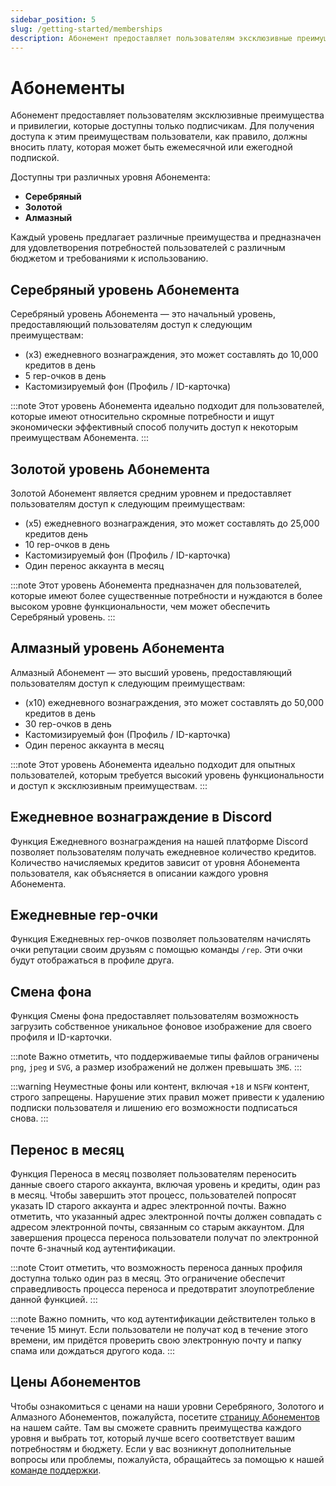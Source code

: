 ```yaml
---
sidebar_position: 5
slug: /getting-started/memberships
description: Абонемент предоставляет пользователям эксклюзивные преимущества и привилегии
---
```


# Абонементы

Абонемент предоставляет пользователям эксклюзивные преимущества и привилегии, которые доступны только подписчикам. Для получения доступа к этим преимуществам пользователи, как правило, должны вносить плату, которая может быть ежемесячной или ежегодной подпиской.

Доступны три различных уровня Абонемента:

- **Серебряный**
- **Золотой** 
- **Алмазный**

Каждый уровень предлагает различные преимущества и предназначен для удовлетворения потребностей пользователей с различным бюджетом и требованиями к использованию.

## Серебряный уровень Абонемента

Серебряный уровень Абонемента — это начальный уровень, предоставляющий пользователям доступ к следующим преимуществам:

- (x3) ежедневного вознаграждения, это может составлять до 10,000 кредитов в день
- 5 rep-очков в день
- Кастомизируемый фон (Профиль / ID-карточка)

:::note
Этот уровень Абонемента идеально подходит для пользователей, которые имеют относительно скромные потребности и ищут экономически эффективный способ получить доступ к некоторым преимуществам Абонемента.
:::

## Золотой уровень Абонемента

Золотой Абонемент является средним уровнем и предоставляет пользователям доступ к следующим преимуществам:

- (x5) ежедневного вознаграждения, это может составлять до 25,000 кредитов день
- 10 rep-очков в день
- Кастомизируемый фон (Профиль / ID-карточка)
- Один перенос аккаунта в месяц

:::note
Этот уровень Абонемента предназначен для пользователей, которые имеют более существенные потребности и нуждаются в более высоком уровне функциональности, чем может обеспечить Серебряный уровень.
:::

## Алмазный уровень Абонемента

Алмазный Абонемент — это высший уровень, предоставляющий пользователям доступ к следующим преимуществам:

- (x10) ежедневного вознаграждения, это может составлять до 50,000 кредитов в день
- 30 rep-очков в день
- Кастомизируемый фон (Профиль / ID-карточка)
- Один перенос аккаунта в месяц

:::note
Этот уровень Абонемента идеально подходит для опытных пользователей, которым требуется высокий уровень функциональности и доступ к эксклюзивным преимуществам.
:::

## Ежедневное вознаграждение в Discord

Функция Ежедневного вознаграждения на нашей платформе Discord позволяет пользователям получать ежедневное количество кредитов. Количество начисляемых кредитов зависит от уровня Абонемента пользователя, как объясняется в описании каждого уровня Абонемента.

## Ежедневные rep-очки

Функция Ежедневных rep-очков позволяет пользователям начислять очки репутации своим друзьям с помощью команды `/rep`. Эти очки будут отображаться в профиле друга. 

## Смена фона

Функция Смены фона предоставляет пользователям возможность загрузить собственное уникальное фоновое изображение для своего профиля и ID-карточки. 

:::note
Важно отметить, что поддерживаемые типы файлов ограничены `png`, `jpeg` и `SVG`, а размер изображений не должен превышать `3MБ`.
:::

:::warning
Неуместные фоны или контент, включая `+18` и `NSFW` контент, строго запрещены. Нарушение этих правил может привести к удалению подписки пользователя и лишению его возможности подписаться снова.
:::

## Перенос в месяц

Функция Переноса в месяц позволяет пользователям переносить данные своего старого аккаунта, включая уровень и кредиты, один раз в месяц. Чтобы завершить этот процесс, пользователей попросят указать ID старого аккаунта и адрес электронной почты. Важно отметить, что указанный адрес электронной почты должен совпадать с адресом электронной почты, связанным со старым аккаунтом. Для завершения процесса переноса пользователи получат по электронной почте 6-значный код аутентификации.

:::note
Стоит отметить, что возможность переноса данных профиля доступна только один раз в месяц. Это ограничение обеспечит справедливость процесса переноса и предотвратит злоупотребление данной функцией.
:::

:::note
Важно помнить, что код аутентификации действителен только в течение 15 минут. Если пользователи не получат код в течение этого времени, им придётся проверить свою электронную почту и папку спама или дождаться другого кода.
:::

## Цены Абонементов

Чтобы ознакомиться с ценами на наши уровни Серебряного, Золотого и Алмазного Абонементов, пожалуйста, посетите [страницу Абонементов](https://probot.io/memberships) на нашем сайте. Там вы сможете сравнить преимущества каждого уровня и выбрать тот, который лучше всего соответствует вашим потребностям и бюджету. Если у вас возникнут дополнительные вопросы или проблемы, пожалуйста, обращайтесь за помощью к нашей [команде поддержки](https://discord.gg/probot).
